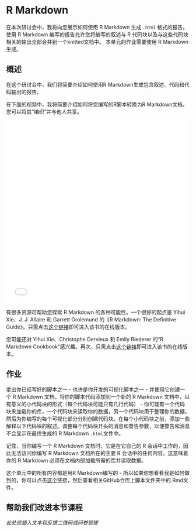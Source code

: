 # R Markdown

在本次研讨会中，我将向您展示如何使用 R Markdown 生成 `.html` 格式的报告。 使用 R Markdown 编写的报告允许您将编写的叙述与 R 代码块以及与这些代码块相关的输出全部合并到一个knitted文档中。 本单元的作业需要使用 R Markdown 生成。

## 概述 {-}

在这个研讨会中，我们将简要介绍如何使用R Markdown生成包含叙述、代码和代码输出的报告。

在下面的视频中，我将简要介绍如何将您编写的R脚本转换为R Markdown文档，您可以将其“编织”并与他人共享。

<center>
<iframe src="【在此输入视频地址RMarkdown】" allowfullscreen="allowfullscreen" width="100%" height="500" scrolling="no" frameborder="0" sandbox="allow-top-navigation allow-same-origin allow-forms allow-scripts"> </iframe> 
</center>

有很多资源可帮助您探索 R Markdown 的各种可能性。一个很好的起点是 Yihui Xie、J. J. Allaire 和 Garrett Grolemund 的《R Markdown: The Definitive Guide》。只需点击[这个链接](https://bookdown.org/yihui/rmarkdown/)即可进入该书的在线版本。

您可能还对 Yihui Xie、Christophe Dervieux 和 Emily Riederer 的“R Markdown Cookbook”感兴趣。再次，只需点击[这个链接](https://bookdown.org/yihui/rmarkdown-cookbook/)即可进入该书的在线版本。

## 作业 {-}

拿出你已经写好的脚本之一 - 也许是你开发的可视化脚本之一 - 并使用它创建一个 R Markdown 文档。将你的脚本代码添加到一个新的 R Markdown 文档中，以有意义的小代码块的形式（每个代码块可能只有几行代码） - 你可能有一个代码块来加载你的库，一个代码块来读取你的数据，另一个代码块用于整理你的数据，然后为你编写的每个可视化部分分别创建代码块。在每个小代码块之前，添加一些解释以下代码块的叙述。调整每个代码块开头的消息和警告参数，以便警告和消息不会显示在最终生成的 R Markdown `.html `文件中。

记住，当你编写一个 R Markdown 文档时，它是在它自己的 R 会话中工作的，因此无法访问你编写 R Markdown 文档所在的主要 R 会话中的任何内容。这意味着你的 R Markdown 必须在文档内部加载所需的库并读取数据。

这个单元中的所有内容都是用R Markdown编写的 - 所以如果你想看看我是如何做到的，你可以点击[这个](插入链接)链接，然后查看相关GitHub仓库上脚本文件夹中的.Rmd文件。

## 帮助我们改进本节课程 {.unnumbered}

*此处应插入文本和反馈二维码或问卷链接*
